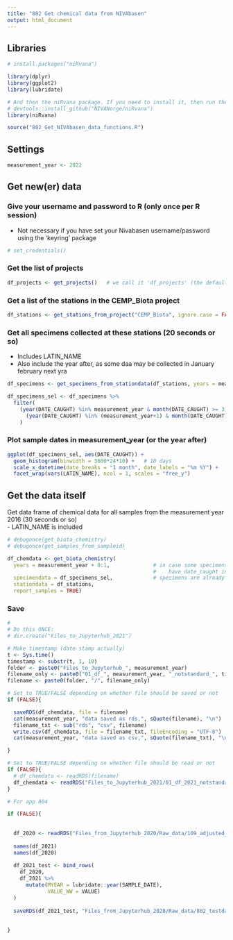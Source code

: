 ```yaml
---
title: "802 Get chemical data from NIVAbasen"
output: html_document
---
```


## Libraries
```r
# install.packages("niRvana")

library(dplyr)
library(ggplot2)
library(lubridate)

# And then the niRvana package. If you need to install it, then run thee next line also:
# devtools::install_github("NIVANorge/niRvana")
library(niRvana)

source("802_Get_NIVAbasen_data_functions.R")

```


## Settings  
```r

measurement_year <- 2022

```


## Get new(er) data

### Give your username and password to R (only once per R session)  
* Not necessary if you have set your Nivabasen username/password using the 'keyring' package 
```r
# set_credentials()
```

### Get the list of projects

```r

df_projects <- get_projects()   # we call it 'df_projects' (the default name used by 'get_stations_from_project')

```

### Get a list of the stations in the CEMP_Biota project

```r

df_stations <- get_stations_from_project("CEMP_Biota", ignore.case = FALSE)

```

### Get all specimens collected at these stations (20 seconds or so)  

- Includes LATIN_NAME  
- Also include the year after, as some daa may be collected in January february next yra

```r

df_specimens <- get_specimens_from_stationdata(df_stations, years = measurement_year + 0:1)

df_specimens_sel <- df_specimens %>%
  filter(
    (year(DATE_CAUGHT) %in% measurement_year & month(DATE_CAUGHT) >= 3) |
      (year(DATE_CAUGHT) %in% (measurement_year+1) & month(DATE_CAUGHT) <= 2)
    )

```

### Plot sample dates in measurement_year (or the year after)    

```r

ggplot(df_specimens_sel, aes(DATE_CAUGHT)) +
  geom_histogram(binwidth = 3600*24*10) +   # 10 days
  scale_x_datetime(date_breaks = "1 month", date_labels = "%m %Y") +
  facet_wrap(vars(LATIN_NAME), ncol = 1, scales = "free_y")

```



## Get the data itself  
Get data frame of chemical data for all samples from the measurement year 2016 (30 seconds or so)  
- LATIN_NAME is included  
```r

# debugonce(get_biota_chemistry)
# debugonce(get_samples_from_sampleid)

df_chemdata <- get_biota_chemistry(
  years = measurement_year + 0:1,              # in case some specimens wrongly  
                                               #    have date_caught in the year after
  specimendata = df_specimens_sel,             # specimens are already form the correct time period only
  stationdata = df_stations,
  report_samples = TRUE)

```





### Save 
```r
#
# Do this ONCE:
# dir.create("Files_to_Jupyterhub_2021")

# Make timestamp (date stamp actually)
t <- Sys.time()
timestamp <- substr(t, 1, 10)
folder <- paste0("Files_to_Jupyterhub_", measurement_year)
filename_only <- paste0("01_df_", measurement_year, "_notstandard_", timestamp, ".rds")
filename <- paste0(folder, "/", filename_only)

# Set to TRUE/FALSE depending on whether file should be saved or not  
if (FALSE){

  saveRDS(df_chemdata, file = filename)
  cat(measurement_year, "data saved as rds,", sQuote(filename), "\n")
  filename_txt <- sub("rds", "csv", filename)
  write.csv(df_chemdata, file = filename_txt, fileEncoding = "UTF-8")
  cat(measurement_year, "data saved as csv,", sQuote(filename_txt), "\n")

}

# Set to TRUE/FALSE depending on whether file should be read or not  
if (FALSE){
  # df_chemdata <- readRDS(filename)
  df_chemdata <- readRDS("Files_to_Jupyterhub_2021/01_df_2021_notstandard_2022-05-23.rds")
}

```

```r

# For app 804

if (FALSE){
  
  
  df_2020 <- readRDS("Files_from_Jupyterhub_2020/Raw_data/109_adjusted_data_2021-09-15.rds")
  
  names(df_2021)
  names(df_2020)
  
  df_2021_test <- bind_rows(
    df_2020,
    df_2021 %>%
      mutate(MYEAR = lubridate::year(SAMPLE_DATE),
             VALUE_WW = VALUE)
  )
  
  saveRDS(df_2021_test, "Files_from_Jupyterhub_2020/Raw_data/802_testdata_2022-05-23.rds")
  
  
}

```


